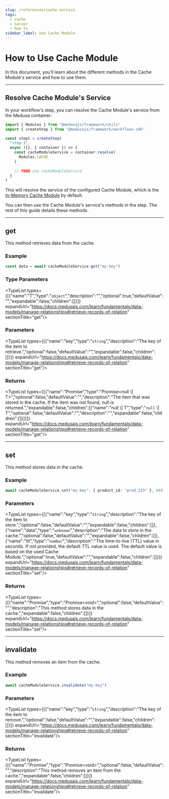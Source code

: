 ```yaml
---
slug: /references/cache-service
tags:
  - cache
  - server
  - how to
sidebar_label: Use Cache Module
---
```



# How to Use Cache Module

In this document, you’ll learn about the different methods in the Cache Module's service and how to use them.

---

## Resolve Cache Module's Service

In your workflow's step, you can resolve the Cache Module's service from the Medusa container:

```ts
import { Modules } from "@medusajs/framework/utils"
import { createStep } from "@medusajs/framework/workflows-sdk"

const step1 = createStep(
  "step-1",
  async ({}, { container }) => {
    const cacheModuleService = container.resolve(
      Modules.CACHE
    )
    
    // TODO use cacheModuleService
  } 
)
```

This will resolve the service of the configured Cache Module, which is the [In-Memory Cache Module](https://docs.medusajs.com/resources/architectural-modules/cache/in-memory) by default.

You can then use the Cache Module's service's methods in the step. The rest of this guide details these methods.

---

## get

This method retrieves data from the cache.

### Example

```ts
const data = await cacheModuleService.get("my-key")
```

### Type Parameters

<TypeList types={[{"name":"T","type":"`object`","description":"","optional":true,"defaultValue":"","expandable":false,"children":[]}]} expandUrl="https://docs.medusajs.com/learn/fundamentals/data-models/manage-relationships#retrieve-records-of-relation" sectionTitle="get"/>

### Parameters

<TypeList types={[{"name":"key","type":"`string`","description":"The key of the item to retrieve.","optional":false,"defaultValue":"","expandable":false,"children":[]}]} expandUrl="https://docs.medusajs.com/learn/fundamentals/data-models/manage-relationships#retrieve-records-of-relation" sectionTitle="get"/>

### Returns

<TypeList types={[{"name":"Promise","type":"Promise&#60;null \\| T&#62;","optional":false,"defaultValue":"","description":"The item that was stored in the cache. If the item was not found, null is returned.","expandable":false,"children":[{"name":"null \\| T","type":"`null` \\| T","optional":false,"defaultValue":"","description":"","expandable":false,"children":[]}]}]} expandUrl="https://docs.medusajs.com/learn/fundamentals/data-models/manage-relationships#retrieve-records-of-relation" sectionTitle="get"/>

___

## set

This method stores data in the cache.

### Example

```ts
await cacheModuleService.set("my-key", { product_id: "prod_123" }, 60)
```

### Parameters

<TypeList types={[{"name":"key","type":"`string`","description":"The key of the item to store.","optional":false,"defaultValue":"","expandable":false,"children":[]},{"name":"data","type":"`unknown`","description":"The data to store in the cache.","optional":false,"defaultValue":"","expandable":false,"children":[]},{"name":"ttl","type":"`number`","description":"The time-to-live (TTL) value in seconds. If not provided, the default TTL value is used. The default value is based on the used Cache Module.","optional":true,"defaultValue":"","expandable":false,"children":[]}]} expandUrl="https://docs.medusajs.com/learn/fundamentals/data-models/manage-relationships#retrieve-records-of-relation" sectionTitle="set"/>

### Returns

<TypeList types={[{"name":"Promise","type":"Promise&#60;void&#62;","optional":false,"defaultValue":"","description":"This method stores data in the cache.","expandable":false,"children":[]}]} expandUrl="https://docs.medusajs.com/learn/fundamentals/data-models/manage-relationships#retrieve-records-of-relation" sectionTitle="set"/>

___

## invalidate

This method removes an item from the cache.

### Example

```ts
await cacheModuleService.invalidate("my-key")
```

### Parameters

<TypeList types={[{"name":"key","type":"`string`","description":"The key of the item to remove.","optional":false,"defaultValue":"","expandable":false,"children":[]}]} expandUrl="https://docs.medusajs.com/learn/fundamentals/data-models/manage-relationships#retrieve-records-of-relation" sectionTitle="invalidate"/>

### Returns

<TypeList types={[{"name":"Promise","type":"Promise&#60;void&#62;","optional":false,"defaultValue":"","description":"This method removes an item from the cache.","expandable":false,"children":[]}]} expandUrl="https://docs.medusajs.com/learn/fundamentals/data-models/manage-relationships#retrieve-records-of-relation" sectionTitle="invalidate"/>
